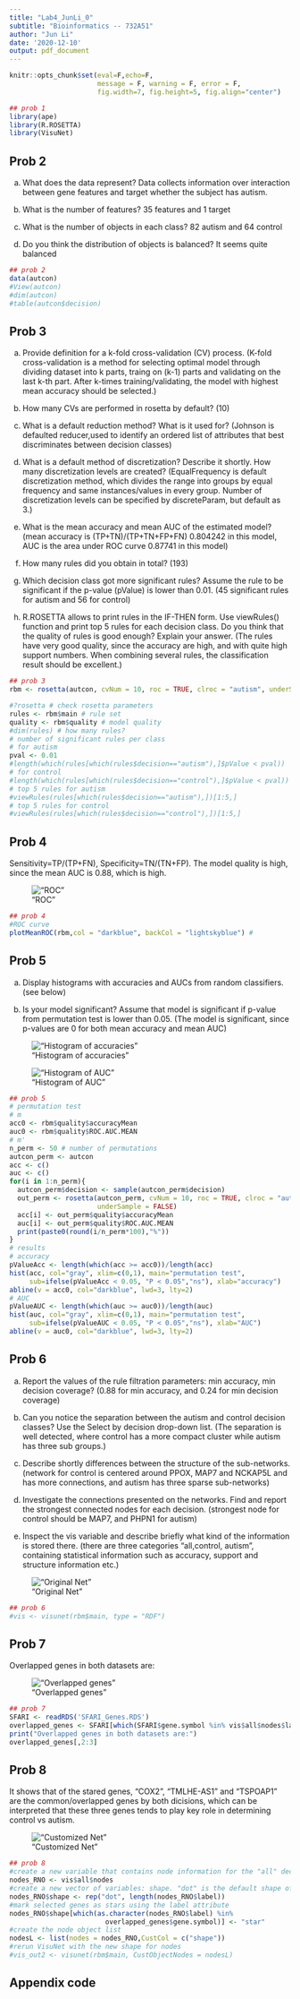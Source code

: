 ---
title: "Lab4_JunLi_0"
subtitle: "Bioinformatics -- 732A51"
author: "Jun Li"
date: '2020-12-10'
output: pdf_document
---


```{r setup, include=FALSE}
knitr::opts_chunk$set(eval=F,echo=F,
                      message = F, warning = F, error = F,
                      fig.width=7, fig.height=5, fig.align="center")
```



```{r}
## prob 1
library(ape)
library(R.ROSETTA)
library(VisuNet)

```

## Prob 2
a. What does the data represent? Data collects information over interaction between gene features and target whether the subject has autism. 

b. What is the number of features? 35 features and 1 target


c. What is the number of objects in each class? 82 autism and 64 control

d. Do you think the distribution of objects is balanced? It seems quite balanced


```{r}
## prob 2
data(autcon)
#View(autcon)
#dim(autcon)
#table(autcon$decision)
```

## Prob 3

a. Provide definition for a k-fold cross-validation (CV) process. (K-fold cross-validation is a method for selecting optimal model through dividing dataset into k parts, traing on (k-1) parts and validating on the last k-th part. After k-times training/validating, the model with highest mean accuracy should be selected.) 

b. How many CVs are performed in rosetta by default? (10)

c. What is a default reduction method? What is it used for? (Johnson is defaulted reducer,used to identify an ordered list of attributes that best discriminates between decision classes) 

d. What is a default method of discretization? Describe it shortly. How many discretization levels are
created? (EqualFrequency is default discretization method, which divides the range into groups by equal frequency and same instances/values in every group. Number of discretization levels can be specified by discreteParam, but default as 3.)


e. What is the mean accuracy and mean AUC of the estimated model? (mean accuracy is (TP+TN)/(TP+TN+FP+FN) 0.804242 in this model, AUC is the area under ROC curve 0.87741 in this model)

f. How many rules did you obtain in total? (193)

g. Which decision class got more significant rules? Assume the rule to be significant if the p-value (pValue)
is lower than 0.01. (45 significant rules for autism and 56 for control)

h. R.ROSETTA allows to print rules in the IF-THEN form. Use viewRules() function and print top
5 rules for each decision class. Do you think that the quality of rules is good enough? Explain your
answer. (The rules have very good quality, since the accuracy are high, and with quite high support numbers. When combining several rules, the classification result should be excellent.)

```{r,eval=F}
## prob 3
rbm <- rosetta(autcon, cvNum = 10, roc = TRUE, clroc = "autism", underSample = FALSE)

#?rosetta # check rosetta parameters
rules <- rbm$main # rule set
quality <- rbm$quality # model quality
#dim(rules) # how many rules?
# number of significant rules per class
# for autism
pval <- 0.01
#length(which(rules[which(rules$decision=="autism"),]$pValue < pval))
# for control
#length(which(rules[which(rules$decision=="control"),]$pValue < pval))
# top 5 rules for autism
#viewRules(rules[which(rules$decision=="autism"),])[1:5,]
# top 5 rules for control
#viewRules(rules[which(rules$decision=="control"),])[1:5,]
```






## Prob 4
Sensitivity=TP/(TP+FN), Specificity=TN/(TN+FP). The model quality is high, since the mean AUC is 0.88, which is high.

!["ROC"](./ROC.png)

```{r}
## prob 4
#ROC curve
plotMeanROC(rbm,col = "darkblue", backCol = "lightskyblue") #

``` 


## Prob 5

a. Display histograms with accuracies and AUCs from random classifiers. (see below)

b. Is your model significant? Assume that model is significant if p-value from permutation test is lower
than 0.05. (The model is significant, since p-values are 0 for both mean accuracy and mean AUC)

!["Histogram of accuracies"](./hist1.PNG)

!["Histogram of AUC"](./hist2.PNG)

```{r}
## prob 5
# permutation test
# m
acc0 <- rbm$quality$accuracyMean
auc0 <- rbm$quality$ROC.AUC.MEAN
# m'
n_perm <- 50 # number of permutations
autcon_perm <- autcon
acc <- c()
auc <- c()
for(i in 1:n_perm){
  autcon_perm$decision <- sample(autcon_perm$decision)
  out_perm <- rosetta(autcon_perm, cvNum = 10, roc = TRUE, clroc = "autism",
                      underSample = FALSE)
  acc[i] <- out_perm$quality$accuracyMean
  auc[i] <- out_perm$quality$ROC.AUC.MEAN
  print(paste0(round(i/n_perm*100),"%"))
}
# results
# accuracy
pValueAcc <- length(which(acc >= acc0))/length(acc)
hist(acc, col="gray", xlim=c(0,1), main="permutation test",
     sub=ifelse(pValueAcc < 0.05, "P < 0.05","ns"), xlab="accuracy")
abline(v = acc0, col="darkblue", lwd=3, lty=2)
# AUC
pValueAUC <- length(which(auc >= auc0))/length(auc)
hist(auc, col="gray", xlim=c(0,1), main="permutation test",
     sub=ifelse(pValueAUC < 0.05, "P < 0.05","ns"), xlab="AUC")
abline(v = auc0, col="darkblue", lwd=3, lty=2)
```

## Prob 6

a. Report the values of the rule filtration parameters: min accuracy, min decision coverage? (0.88 for min accuracy, and 0.24 for min decision coverage)

b. Can you notice the separation between the autism and control decision classes? Use the Select by
decision drop-down list. (The separation is well detected, where control has a more compact cluster while autism has three sub groups.)

c. Describe shortly differences between the structure of the sub-networks. (network for control is centered around PPOX, MAP7 and NCKAP5L and has more connections, and autism has three sparse sub-networks)

d. Investigate the connections presented on the networks. Find and report the strongest connected nodes
for each decision. (strongest node for control should be MAP7, and PHPN1 for autism)

e. Inspect the vis variable and describe briefly what kind of the information is stored there. (there are three categories "all,control, autism", containing statistical information such as accuracy, support and structure information etc.)

!["Original Net"](./OldNet.png)

```{r,evel=F}
## prob 6
#vis <- visunet(rbm$main, type = "RDF")

``` 

## Prob 7
Overlapped genes in both datasets are: 

!["Overlapped genes"](./overlap.PNG)

```{R}
## prob 7
SFARI <- readRDS('SFARI_Genes.RDS')
overlapped_genes <- SFARI[which(SFARI$gene.symbol %in% vis$all$nodes$label),]
print("Overlapped genes in both datasets are:")
overlapped_genes[,2:3]
```


## Prob 8
It shows that of the stared genes, "COX2", "TMLHE-AS1" and "TSPOAP1" are the common/overlapped genes by both dicisions, which can be interpreted that these three genes tends to play key role in determining control vs autism.


!["Customized Net"](./NewNet.png)

```{r,eval=F}
## prob 8
#create a new variable that contains node information for the "all" decision
nodes_RNO <- vis$all$nodes
#create a new vector of variables: shape. "dot" is the default shape of nodes
nodes_RNO$shape <- rep("dot", length(nodes_RNO$label))
#mark selected genes as stars using the label attribute
nodes_RNO$shape[which(as.character(nodes_RNO$label) %in%
                        overlapped_genes$gene.symbol)] <- "star"
#create the node object list
nodesL <- list(nodes = nodes_RNO,CustCol = c("shape"))
#rerun VisuNet with the new shape for nodes
#vis_out2 <- visunet(rbm$main, CustObjectNodes = nodesL)

```




## Appendix code
```{r ref.label=knitr::all_labels(),echo=TRUE,eval=FALSE}
```